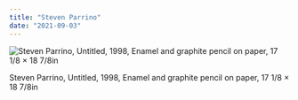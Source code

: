 ```yaml
---
title: "Steven Parrino"
date: "2021-09-03"
---
```


![Steven Parrino, Untitled, 1998, Enamel and graphite pencil on paper, 17 1/8 × 18 7/8in](../images/Parrino_Steven-1998-Untitled.jpeg)

Steven Parrino, Untitled, 1998, Enamel and graphite pencil on paper, 17 1/8 × 18 7/8in